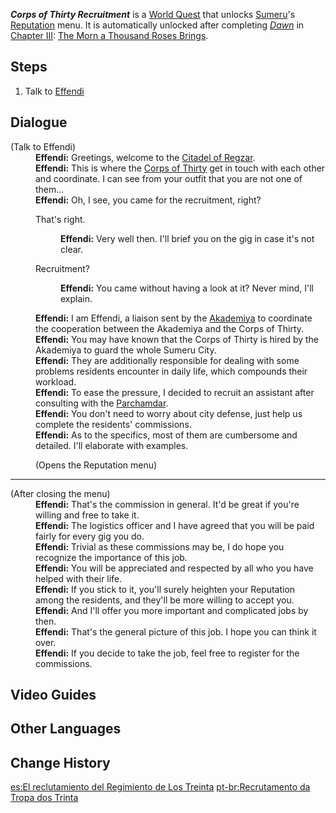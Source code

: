 {{Quest Infobox
|id            = 73673
|image         = World Quest Corps of Thirty Recruitment.png
|type          = World
|event_name    = 
|chapter       = 
|act           = 
|actNum        = 
|part          = 
|summary       = <!-- editor written summary. quest description goes to dialogue -->
|requirement   = Complete [[Dawn (Quest)]]
|characters    = Effendi; Paimon; Traveler
|startLocation = [[Treasures Street]], [[Sumeru]]
|region        = Sumeru
|area          = Avidya Forest
|subarea       = Sumeru City
|prev          = 
|next          = 
|mora          = 20,000
|primogems     =
|other         = {{Card|Hero's Wit|2}}
}}
'''''Corps of Thirty Recruitment''''' is a [[World Quest]] that unlocks [[Sumeru]]'s [[Reputation]] menu. It is automatically unlocked after completing ''[[Dawn (Quest)|Dawn]]'' in [[Chapter III]]: [[The Morn a Thousand Roses Brings]].

==Steps==
# Talk to [[Effendi]]

==Dialogue==
{{Quest Description|The Corps of Thirty is hiring an assistant. Interested candidates, kindly contact Effendi at the Citadel of Regzar.}}
{{Dialogue start}}
;(Talk to Effendi)
:'''Effendi:''' Greetings, welcome to the [[Citadel of Regzar]].
:'''Effendi:''' This is where the [[Corps of Thirty]] get in touch with each other and coordinate. I can see from your outfit that you are not one of them...
:'''Effendi:''' Oh, I see, you came for the recruitment, right?
:{{DIcon}} That's right.
::'''Effendi:''' Very well then. I'll brief you on the gig in case it's not clear.
:{{DIcon}} Recruitment?
::'''Effendi:''' You came without having a look at it? Never mind, I'll explain.
:'''Effendi:''' I am Effendi, a liaison sent by the [[Akademiya]] to coordinate the cooperation between the Akademiya and the Corps of Thirty.
:'''Effendi:''' You may have known that the Corps of Thirty is hired by the Akademiya to guard the whole Sumeru City.
:'''Effendi:''' They are additionally responsible for dealing with some problems residents encounter in daily life, which compounds their workload.
:'''Effendi:''' To ease the pressure, I decided to recruit an assistant after consulting with the [[Parchamdar]].
:'''Effendi:''' You don't need to worry about city defense, just help us complete the residents' commissions.
:'''Effendi:''' As to the specifics, most of them are cumbersome and detailed. I'll elaborate with examples.
:;(Opens the Reputation menu)
----
;(After closing the menu)
:'''Effendi:''' That's the commission in general. It'd be great if you're willing and free to take it.
:'''Effendi:''' The logistics officer and I have agreed that you will be paid fairly for every gig you do.
:'''Effendi:''' Trivial as these commissions may be, I do hope you recognize the importance of this job.
:'''Effendi:''' You will be appreciated and respected by all who you have helped with their life.
:'''Effendi:''' If you stick to it, you'll surely heighten your Reputation among the residents, and they'll be more willing to accept you.
:'''Effendi:''' And I'll offer you more important and complicated jobs by then.
:'''Effendi:''' That's the general picture of this job. I hope you can think it over.
:'''Effendi:''' If you decide to take the job, feel free to register for the commissions.
{{Dialogue end}}

==Video Guides==
{{EVT
|video1   = https://youtu.be/eYPK0z2FBpY
|caption1 = Corps of Thirty Recruitment
}}
==Other Languages==
{{Other Languages
|en      = Corps of Thirty Recruitment
|zhs     = 「三十人团」的招募
|zhs_rm  = "Sānshí Rén Tuán" de Zhāomù
|zht     = 「三十人團」的招募
|zht_rm  = "Sānshí Rén Tuán" de Zhāomù
|zh_tl   = "Corps of Thirty"'s Recruitment
|ja      = 「三十人団」の人員募集
|ja_rm   = "Sanjuunindan" no Jin'in Boshuu
|ja_tl   = "Corps of Thirty" Personnel Recruitment
|ko      = 「30인단」 모집
|ko_rm   = "Samsibindan" Mojip
|ko_tl   = "Corps of Thirty" Recruitment
|es      = El reclutamiento del Regimiento de Los Treinta
|es_tl   = The Draft of the Thirty Regiment
|fr      = Recrutement de la Légion des trente
|fr_tl   = Legion of Thirty Recruitment
|ru      = Набор в Бригаду тридцати
|ru_tl   = Corps of Thirty Recruitment
|th      = การรับสมัครของ "กลุ่มภาคี 30"
|th_rm   = 
|th_tl   = 
|vi      = "Lữ Đoàn 30" Chiêu Mộ
|vi_tl   = 
|de      = Anwerbung des „Regiments der Dreißig“
|de_tl   = Recruitment for the "Regiment of Thirty"
|id      = Lowongan Rekrutmen "Corps of Thirty"
|id_tl   = "Corps of Thirty" Job Recruitment
|pt      = Recrutamento da Tropa dos Trinta
|pt_tl   = Troop of Thirty Recruitment
|tr      = Otuzlu Teşkilatın İşe Alımı
|tr_tl   = 
|it      = Reclutamento del Gruppo dei Trenta
|it_tl   = 
}}

==Change History==
{{Change History|3.0}}

[[es:El reclutamiento del Regimiento de Los Treinta]]
[[pt-br:Recrutamento da Tropa dos Trinta]]
